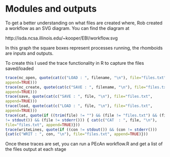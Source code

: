 <!--
#-------------------------------------------------------------------------------
# Copyright (c) 2012 University of Illinois, NCSA.
# All rights reserved. This program and the accompanying materials
# are made available under the terms of the 
# University of Illinois/NCSA Open Source License
# which accompanies this distribution, and is available at
# http://opensource.ncsa.illinois.edu/license.html
#-------------------------------------------------------------------------------
-->

Modules and outputs
===================

To get a better understanding on what files are created where, Rob created a workflow as an SVG diagram. You can find the diagram at

http://isda.ncsa.illinois.edu/~kooper/EBI/workflow.svg

In this graph the square boxes represent processes running, the rhomboids
are inputs and outputs.

To create this I used the trace functionality in R to capture the files
saved/loaded

```r
trace(nc_open, quote(cat(c("LOAD : ", filename, "\n"), file="files.txt",
append=TRUE)))
trace(nc_create, quote(cat(c("SAVE : ", filename, "\n"), file="files.txt",
append=TRUE)))
trace(save, quote(cat(c("SAVE : ", file, "\n"), file="files.txt",
append=TRUE)))
trace(load, quote(cat(c("LOAD : ", file, "\n"), file="files.txt",
append=TRUE)))
trace(cat, quote(if ((trim(file) != "") && (file != "files.txt") && (file
!= stdout()) && (file != stderr())) { cat(c("CAT  : ", file, "\n"),
file="files.txt", append=TRUE)}))
trace(writeLines, quote(if ((con != stdout()) && (con != stderr()))
{cat(c("WRIT : ", con, "\n"), file="files.txt", append=TRUE)}))
```

Once these traces are set, you can run a PEcAn workflow.R and get a list of the files output at each stage
